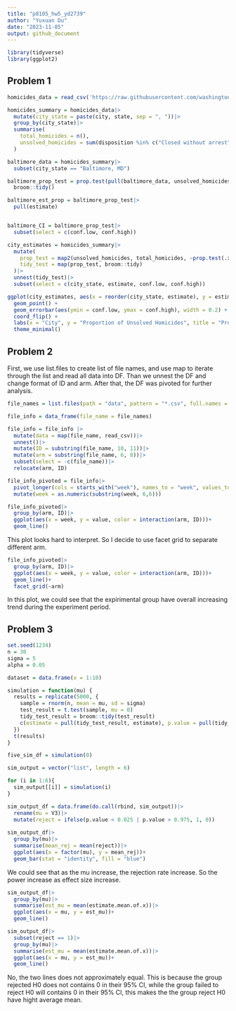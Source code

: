 ```yaml
---
title: "p8105_hw5_yd2739"
author: "Yuxuan Du"
date: "2023-11-05"
output: github_document
---
```


```r
library(tidyverse)
library(ggplot2)
```

## Problem 1
```r
homicides_data = read_csv('https://raw.githubusercontent.com/washingtonpost/data-homicides/master/homicide-data.csv')

homicides_summary = homicides_data|>
  mutate(city_state = paste(city, state, sep = ", "))|>
  group_by(city_state)|>
  summarise(
    total_homicides = n(),
    unsolved_homicides = sum(disposition %in% c("Closed without arrest", "Open/No arrest"))
  )
```

```r
baltimore_data = homicides_summary|>
  subset(city_state == "Baltimore, MD")

baltimore_prop_test = prop.test(pull(baltimore_data, unsolved_homicides), pull(baltimore_data, total_homicides))|>
  broom::tidy()

baltimore_est_prop = baltimore_prop_test|>
  pull(estimate)


baltimore_CI = baltimore_prop_test|>
  subset(select = c(conf.low, conf.high))
```

```r
city_estimates = homicides_summary|>
  mutate(
    prop_test = map2(unsolved_homicides, total_homicides, ~prop.test(.x, .y)),
    tidy_test = map(prop_test, broom::tidy)
  )|>
  unnest(tidy_test)|>
  subset(select = c(city_state, estimate, conf.low, conf.high))

ggplot(city_estimates, aes(x = reorder(city_state, estimate), y = estimate)) +
  geom_point() +
  geom_errorbar(aes(ymin = conf.low, ymax = conf.high), width = 0.2) +
  coord_flip() +
  labs(x = "City", y = "Proportion of Unsolved Homicides", title = "Proportion of Unsolved Homicides by City") +
  theme_minimal()
```

## Problem 2

First, we use list.files to create list of file names, and use map to iterate through the list and read all data into DF. Than we unnest the DF and change format of ID and arm. After that, the DF was pivoted for further analysis. 
```r
file_names = list.files(path = "data", pattern = "*.csv", full.names = TRUE)

file_info = data_frame(file_name = file_names)

file_info = file_info |>
  mutate(data = map(file_name, read_csv))|>
  unnest()|>
  mutate(ID = substring(file_name, 10, 11))|>
  mutate(arm = substring(file_name, 6, 8))|>
  subset(select = -c(file_name))|>
  relocate(arm, ID)

file_info_pivoted = file_info|>
  pivot_longer(cols = starts_with("week"), names_to = "week", values_to = "value")|>
  mutate(week = as.numeric(substring(week, 6,6)))
```

```r
file_info_pivoted|>
  group_by(arm, ID)|>
  ggplot(aes(x = week, y = value, color = interaction(arm, ID)))+
  geom_line()
```
This plot looks hard to interpret. So I decide to use facet grid to separate different arm. 

```r
file_info_pivoted|>
  group_by(arm, ID)|>
  ggplot(aes(x = week, y = value, color = interaction(arm, ID)))+
  geom_line()+
  facet_grid(~arm)
```

In this plot, we could see that the expirimental group have overall increasing trend during the experiment period. 

## Problem 3
```r
set.seed(1234)
n = 30
sigma = 5
alpha = 0.05

dataset = data.frame(x = 1:10)

simulation = function(mu) {
  results = replicate(5000, {
    sample = rnorm(n, mean = mu, sd = sigma)
    test_result = t.test(sample, mu = 0)
    tidy_test_result = broom::tidy(test_result)
    c(estimate = pull(tidy_test_result, estimate), p.value = pull(tidy_test_result, p.value), mu)
  })
  t(results)
}

five_sim_df = simulation(0)

sim_output = vector("list", length = 6)

for (i in 1:6){
  sim_output[[i]] = simulation(i)
}
```

```r
sim_output_df = data.frame(do.call(rbind, sim_output))|>
  rename(mu = V3)|>
  mutate(reject = ifelse(p.value < 0.025 | p.value > 0.975, 1, 0))
 
sim_output_df|>
  group_by(mu)|>
  summarise(mean_rej = mean(reject))|>
  ggplot(aes(x = factor(mu), y = mean_rej))+
  geom_bar(stat = "identity", fill = "blue")
```
We could see that as the mu increase, the rejection rate increase. So the power increase as effect size increase. 

```r
sim_output_df|>
  group_by(mu)|>
  summarise(est_mu = mean(estimate.mean.of.x))|>
  ggplot(aes(x = mu, y = est_mu))+
  geom_line()
```

```r
sim_output_df|>
  subset(reject == 1)|>
  group_by(mu)|>
  summarise(est_mu = mean(estimate.mean.of.x))|>
  ggplot(aes(x = mu, y = est_mu))+
  geom_line()
```
No, the two lines does not approximately equal. This is because the group rejected H0 does not contains 0 in their 95% CI, while the group failed to reject H0 will contains 0 in their 95% CI, this makes the the group reject H0 have hight average mean. 